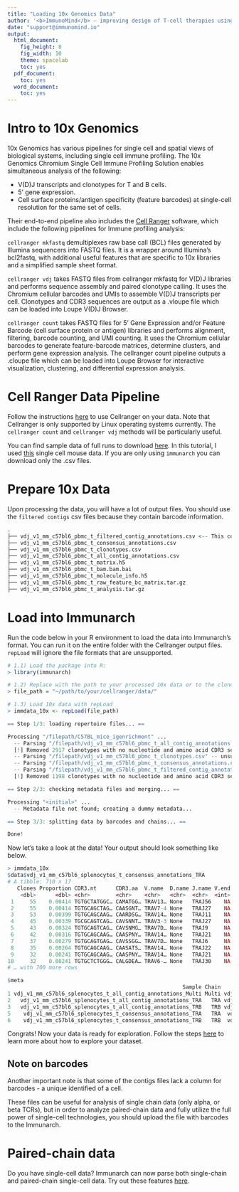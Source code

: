 ```yaml
---
title: "Loading 10x Genomics Data"
author: '<b>ImmunoMind</b> – improving design of T-cell therapies using multi-omics and AI. Research and biopharma partnerships, more details: <a href="https://immunomind.io">immunomind.io</a>'
date: "support@immunomind.io"
output:
  html_document:
    fig_height: 8
    fig_width: 10
    theme: spacelab
    toc: yes
  pdf_document:
    toc: yes
  word_document:
    toc: yes
---
```



<!--
%\VignetteEngine{knitr::rmarkdown}
%\VignetteIndexEntry{Loading 10x Genomics Data}
%\VignettePackage{immunarch}
-->
# Intro to 10x Genomics
10x Genomics has various pipelines for single cell and spatial views of biological systems, including single cell immune profiling.
The 10x Genomics Chromium Single Cell Immune Profiling Solution enables simultaneous analysis of the following:

- V(D)J transcripts and clonotypes for T and B cells.
- 5' gene expression.
- Cell surface proteins/antigen specificity (feature barcodes) at single-cell resolution for the same set of cells.

Their end-to-end pipeline also includes the <a href="https://support.10xgenomics.com/single-cell-vdj/software/pipelines/latest/what-is-cell-ranger">Cell Ranger</a> software, which include the following pipelines for Immune profiling analysis:

  `cellranger mkfastq` demultiplexes raw base call (BCL) files generated by Illumina sequencers into FASTQ files. It is a wrapper around Illumina's bcl2fastq, with additional useful features that are specific to 10x libraries and a simplified sample sheet format.

  `cellranger vdj` takes FASTQ files from cellranger mkfastq for V(D)J libraries and performs sequence assembly and paired clonotype calling. It uses the Chromium cellular barcodes and UMIs to assemble V(D)J transcripts per cell. Clonotypes and CDR3 sequences are output as a .vloupe file which can be loaded into Loupe V(D)J Browser.

  `cellranger count` takes FASTQ files for 5' Gene Expression and/or Feature Barcode (cell surface protein or antigen) libraries and performs alignment, filtering, barcode counting, and UMI counting. It uses the Chromium cellular barcodes to generate feature-barcode matrices, determine clusters, and perform gene expression analysis. The cellranger count pipeline outputs a .cloupe file which can be loaded into Loupe Browser for interactive visualization, clustering, and differential expression analysis.


# Cell Ranger Data Pipeline
Follow the instructions <a href="https://support.10xgenomics.com/single-cell-gene-expression/software/pipelines/latest/what-is-cell-ranger">here</a> to use Cellranger on your data. Note that Cellranger is only supported by Linux operating systems currently. The `cellranger count` and `cellranger vdj` methods will be particularly useful.

You can find sample data of full runs to download <a href="https://support.10xgenomics.com/single-cell-vdj/datasets">here</a>. In this tutorial, I used <a href="https://support.10xgenomics.com/single-cell-vdj/datasets/3.0.0/vdj_v1_mm_c57bl6_pbmc_t">this</a> single cell mouse data. If you are only using `immunarch` you can download only the .csv files.

# Prepare 10x Data
Upon processing the data, you will have a lot of output files. You should use the `filtered contigs` csv files because they contain barcode information.

```r
.
├── vdj_v1_mm_c57bl6_pbmc_t_filtered_contig_annotations.csv <-- This contains the count data we want!
├── vdj_v1_mm_c57bl6_pbmc_t_consensus_annotations.csv
├── vdj_v1_mm_c57bl6_pbmc_t_clonotypes.csv
├── vdj_v1_mm_c57bl6_pbmc_t_all_contig_annotations.csv
├── vdj_v1_mm_c57bl6_pbmc_t_matrix.h5
├── vdj_v1_mm_c57bl6_pbmc_t_bam.bam.bai
├── vdj_v1_mm_c57bl6_pbmc_t_molecule_info.h5
├── vdj_v1_mm_c57bl6_pbmc_t_raw_feature_bc_matrix.tar.gz
├── vdj_v1_mm_c57bl6_pbmc_t_analysis.tar.gz

```

# Load into Immunarch

Run the code below in your R environment to load the data into Immunarch's format. You can run it on the entire folder with the Cellranger output files. `repLoad` will ignore the file formats that are unsupported.

```r
# 1.1) Load the package into R:
> library(immunarch)

# 1.2) Replace with the path to your processed 10x data or to the clonotypes file
> file_path = "~/path/to/your/cellranger/data/"

# 1.3) Load 10x data with repLoad
> immdata_10x <- repLoad(file_path)

== Step 1/3: loading repertoire files... ==

Processing "/filepath/C57BL_mice_igenrichment" ...
  -- Parsing "/filepath/vdj_v1_mm_c57bl6_pbmc_t_all_contig_annotations.csv" -- 10x (filt.contigs)
  [!] Removed 2917 clonotypes with no nucleotide and amino acid CDR3 sequence.
  -- Parsing "/filepath/vdj_v1_mm_c57bl6_pbmc_t_clonotypes.csv" -- unsupported format, skipping
  -- Parsing "/filepath/vdj_v1_mm_c57bl6_pbmc_t_consensus_annotations.csv" -- 10x (consensus)
  -- Parsing "/filepath/vdj_v1_mm_c57bl6_pbmc_t_filtered_contig_annotations.csv" -- 10x (filt.contigs)
  [!] Removed 1198 clonotypes with no nucleotide and amino acid CDR3 sequence.

== Step 2/3: checking metadata files and merging... ==

Processing "<initial>" ...
  -- Metadata file not found; creating a dummy metadata...

== Step 3/3: splitting data by barcodes and chains... ==

Done!
```

Now let's take a look at the data! Your output should look something like below.

```r
> immdata_10x
$data$vdj_v1_mm_c57bl6_splenocytes_t_consensus_annotations_TRA
# A tibble: 710 x 17
   Clones Proportion CDR3.nt      CDR3.aa  V.name  D.name J.name V.end D.start D.end J.start VJ.ins VD.ins DJ.ins chain ClonotypeID  ConsensusID
    <dbl>      <dbl> <chr>        <chr>    <chr>   <chr>  <chr>  <int>   <int> <int>   <int>  <int>  <int>  <int> <chr> <chr>        <chr>
 1     55    0.00414 TGTGCTATGGC… CAMATGG… TRAV13… None   TRAJ56    NA      NA    NA      NA     NA     NA     NA TRA   clonotype306 clonotype30…
 2     55    0.00414 TGTGCAGCTAG… CAASGNT… TRAV7-4 None   TRAJ27    NA      NA    NA      NA     NA     NA     NA TRA   clonotype338 clonotype33…
 3     53    0.00399 TGTGCAGCAAG… CAARDSG… TRAV14… None   TRAJ11    NA      NA    NA      NA     NA     NA     NA TRA   clonotype617 clonotype61…
 4     45    0.00339 TGCGCAGTCAG… CAVSNNT… TRAV3-3 None   TRAJ27    NA      NA    NA      NA     NA     NA     NA TRA   clonotype435 clonotype43…
 5     43    0.00324 TGTGCAGTCAG… CAVSNMG… TRAV7D… None   TRAJ9     NA      NA    NA      NA     NA     NA     NA TRA   clonotype401 clonotype40…
 6     42    0.00316 TGTGCAGCAAG… CAASPNY… TRAV14… None   TRAJ21    NA      NA    NA      NA     NA     NA     NA TRA   clonotype5   clonotype5_…
 7     37    0.00279 TGTGCAGTGAG… CAVSSGG… TRAV7D… None   TRAJ6     NA      NA    NA      NA     NA     NA     NA TRA   clonotype453 clonotype45…
 8     35    0.00264 TGTGCAGCAAG… CAASATS… TRAV14… None   TRAJ22    NA      NA    NA      NA     NA     NA     NA TRA   clonotype809 clonotype80…
 9     32    0.00241 TGTGCAGCAAG… CAASPNY… TRAV14… None   TRAJ21    NA      NA    NA      NA     NA     NA     NA TRA   clonotype150 clonotype15…
10     32    0.00241 TGTGCTCTGGG… CALGDEA… TRAV6-… None   TRAJ30    NA      NA    NA      NA     NA     NA     NA TRA   clonotype393 clonotype39…
# … with 700 more rows

$meta
                                                       Sample Chain                                                Source
1 vdj_v1_mm_c57bl6_splenocytes_t_all_contig_annotations_Multi Multi vdj_v1_mm_c57bl6_splenocytes_t_all_contig_annotations
2   vdj_v1_mm_c57bl6_splenocytes_t_all_contig_annotations_TRA   TRA vdj_v1_mm_c57bl6_splenocytes_t_all_contig_annotations
3   vdj_v1_mm_c57bl6_splenocytes_t_all_contig_annotations_TRB   TRB vdj_v1_mm_c57bl6_splenocytes_t_all_contig_annotations
5    vdj_v1_mm_c57bl6_splenocytes_t_consensus_annotations_TRA   TRA  vdj_v1_mm_c57bl6_splenocytes_t_consensus_annotations
6    vdj_v1_mm_c57bl6_splenocytes_t_consensus_annotations_TRB   TRB  vdj_v1_mm_c57bl6_splenocytes_t_consensus_annotations
```

Congrats! Now your data is ready for exploration. Follow the steps [here](https://immunarch.com/articles/v3_basic_analysis.html) to learn more about how to explore your dataset.

## Note on barcodes

Another important note is that some of the contigs files lack a column for barcodes - a unique identified of a cell.

These files can be useful for analysis of single chain data (only alpha, or beta TCRs), but in order to analyze paired-chain data and fully utilize the full power of single-cell technologies, you should upload the file with barcodes to the Immunarch.

# Paired-chain data

Do you have single-cell data? Immunarch can now parse both single-chain and paired-chain single-cell data. Try out these features <a href="https://immunarch.com/articles/web_only/v21_singlecell.html">here</a>.
